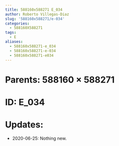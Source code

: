 ```yaml
---
title: 588160x588271 E_034
author: Roberto Villegas-Diaz
slug: '588160x588271/e-034'
categories:
  - 588160X588271
tags:
  - E
aliases:
  - 588160x588271-e_034
  - 588160x588271-e-034
  - 588160x588271-e034
---
```


# **Parents**: 588160 $\times$ 588271
# **ID**: E_034
# **Updates**: 
 - 2020-06-25: Nothing new.
